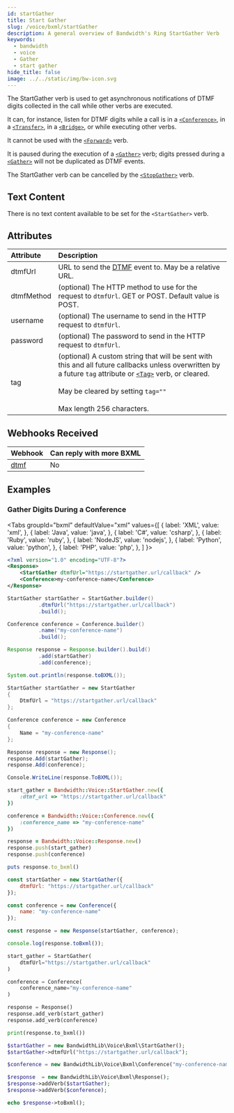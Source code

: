 ```yaml
---
id: startGather
title: Start Gather
slug: /voice/bxml/startGather
description: A general overview of Bandwidth's Ring StartGather Verb
keywords:
  - bandwidth
  - voice
  - Gather
  - start gather
hide_title: false
image: ../../static/img/bw-icon.svg
---
```



The StartGather verb is used to get asynchronous notifications of DTMF digits collected in the call while other verbs are executed.

It can, for instance, listen for DTMF digits while a call is in a [`<Conference>`](/docs/voice/bxml/conference),
in a [`<Transfer>`](/docs/voice/bxml/transfer), in a [`<Bridge>`](/docs/voice/bxml/bridge), or while executing other verbs.

It cannot be used with the [`<Forward>`](/docs/voice/bxml/forward) verb.

It is paused during the execution of a [`<Gather>`](/docs/voice/bxml/gather) verb; digits pressed during a [`<Gather>`](/docs/voice/bxml/gather) will not be duplicated as DTMF events.

The StartGather verb can be cancelled by the [`<StopGather>`](/docs/voice/bxml/stopGather) verb.

## Text Content

There is no text content available to be set for the `<StartGather>` verb.

## Attributes

| Attribute           | Description |
|:--------------------|:------------|
| dtmfUrl             | URL to send the [DTMF](/docs/voice/webhooks/dtmf) event to. May be a relative URL. |
| dtmfMethod          | (optional) The HTTP method to use for the request to `dtmfUrl`. GET or POST. Default value is POST. |
| username            | (optional) The username to send in the HTTP request to `dtmfUrl`. |
| password            | (optional) The password to send in the HTTP request to `dtmfUrl`. |
| tag                 | (optional) A custom string that will be sent with this and all future callbacks unless overwritten by a future `tag` attribute or [`<Tag>`](/docs/voice/bxml/tag) verb, or cleared.<br/><br/>May be cleared by setting `tag=""`<br/><br/>Max length 256 characters. |

## Webhooks Received

| Webhook                            | Can reply with more BXML |
|:-----------------------------------|:-------------------------|
| [dtmf](/docs/voice/webhooks/dtmf)  | No                       |

## Examples

### Gather Digits During a Conference

<Tabs
  groupId="bxml"
  defaultValue="xml"
  values={[
    { label: 'XML', value: 'xml', },
    { label: 'Java', value: 'java', },
    { label: 'C#', value: 'csharp', },
    { label: 'Ruby', value: 'ruby', },
    { label: 'NodeJS', value: 'nodejs', },
    { label: 'Python', value: 'python', },
    { label: 'PHP', value: 'php', },
  ]
}>
<TabItem value="xml">

```xml
<?xml version="1.0" encoding="UTF-8"?>
<Response>
    <StartGather dtmfUrl="https://startgather.url/callback" />
    <Conference>my-conference-name</Conference>
</Response>
```

</TabItem>
<TabItem value="java">

```java
StartGather startGather = StartGather.builder()
          .dtmfUrl("https://startgather.url/callback")
          .build();

Conference conference = Conference.builder()
          .name("my-conference-name")
          .build();

Response response = Response.builder().build()
          .add(startGather)
          .add(conference);

System.out.println(response.toBXML());
```

</TabItem>
<TabItem value="csharp">

```cs
StartGather startGather = new StartGather
{
    DtmfUrl = "https://startgather.url/callback"
};

Conference conference = new Conference
{
    Name = "my-conference-name"
};

Response response = new Response();
response.Add(startGather);
response.Add(conference);

Console.WriteLine(response.ToBXML());
```

</TabItem>
<TabItem value="ruby">

```ruby
start_gather = Bandwidth::Voice::StartGather.new({
    :dtmf_url => "https://startgather.url/callback"
})

conference = Bandwidth::Voice::Conference.new({
    :conference_name => "my-conference-name"
})

response = Bandwidth::Voice::Response.new()
response.push(start_gather)
response.push(conference)

puts response.to_bxml()
```

</TabItem>
<TabItem value="nodejs">

```js
const startGather = new StartGather({
    dtmfUrl: "https://startgather.url/callback"
});

const conference = new Conference({
    name: "my-conference-name"
});

const response = new Response(startGather, conference);

console.log(response.toBxml());
```

</TabItem>
<TabItem value="python">

```python
start_gather = StartGather(
    dtmfUrl="https://startgather.url/callback"
)

conference = Conference(
    conference_name="my-conference-name"
)

response = Response()
response.add_verb(start_gather)
response.add_verb(conference)

print(response.to_bxml())
```

</TabItem>
<TabItem value="php">

```php
$startGather = new BandwidthLib\Voice\Bxml\StartGather();
$startGather->dtmfUrl("https://startgather.url/callback");

$conference = new BandwidthLib\Voice\Bxml\Conference("my-conference-name");

$response  = new BandwidthLib\Voice\Bxml\Response();
$response->addVerb($startGather);
$response->addVerb($conference);

echo $response->toBxml();
```

</TabItem>
</Tabs>
